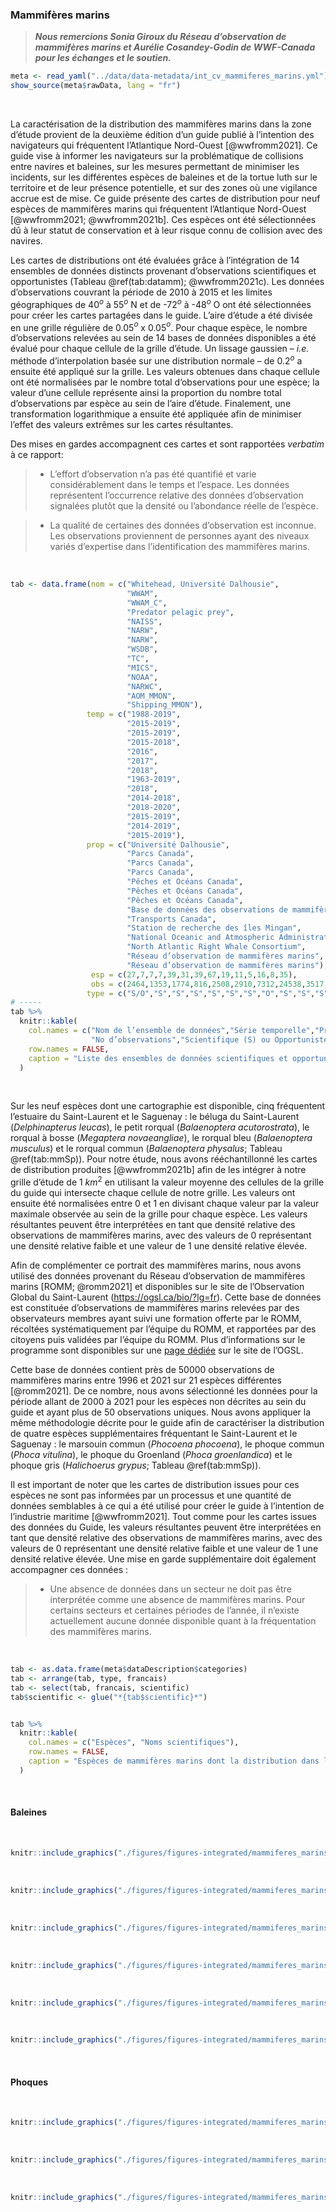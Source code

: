 ### Mammifères marins {#mammiferesmarins}

> ***Nous remercions Sonia Giroux du Réseau d’observation de mammifères marins et Aurélie Cosandey-Godin de WWF-Canada	pour les échanges et le soutien.***


```r
meta <- read_yaml("../data/data-metadata/int_cv_mammiferes_marins.yml")
show_source(meta$rawData, lang = "fr")
```

<br/>

<!--
Citation: Le WWF-Canada et le Réseau d’observation de mammifères marins. Données cartographiques : Navires et baleines de l’Atlantique Nord-Ouest : Guide à l’intention de l’industrie maritime, 2e édition. 2021. Données disponibles sur le site https://www.navigationbaleines.ca/fr/accueil/
--->

La caractérisation de la distribution des mammifères marins dans la zone d'étude provient de la deuxième édition d'un guide publié à l'intention des navigateurs qui fréquentent l'Atlantique Nord-Ouest [@wwfromm2021]. Ce guide vise à informer les navigateurs sur la problématique de collisions entre navires et baleines, sur les mesures permettant de minimiser les incidents, sur les différentes espèces de baleines et de la tortue luth sur le territoire et de leur présence potentielle, et sur des zones où une vigilance accrue est de mise. Ce guide présente des cartes de distribution pour neuf espèces de mammifères marins qui fréquentent l'Atlantique Nord-Ouest [@wwfromm2021; @wwfromm2021b]. Ces espèces ont été sélectionnées dû à leur statut de conservation et à leur risque connu de collision avec des navires.

Les cartes de distributions ont été évaluées grâce à l'intégration de 14 ensembles de données distincts provenant d'observations scientifiques et opportunistes (Tableau \@ref(tab:datamm); @wwfromm2021c). Les données d'observations couvrant la période de 2010 à 2015 et les limites géographiques de 40$^o$ à 55$^o$ N et de -72$^o$ à -48$^o$ O ont été sélectionnées pour créer les cartes partagées dans le guide. L'aire d'étude a été divisée en une grille régulière de 0.05$^o$ x 0.05$^o$. Pour chaque espèce, le nombre d'observations relevées au sein de 14 bases de données disponibles a été évalué pour chaque cellule de la grille d'étude. Un lissage gaussien -- *i.e.* méthode d'interpolation basée sur une distribution normale -- de 0.2$^o$ a ensuite été appliqué sur la grille. Les valeurs obtenues dans chaque cellule ont été normalisées par le nombre total d'observations pour une espèce; la valeur d'une cellule représente ainsi la proportion du nombre total d'observations par espèce au sein de l'aire d'étude. Finalement, une transformation logarithmique a ensuite été appliquée afin de minimiser l'effet des valeurs extrêmes sur les cartes résultantes.

Des mises en gardes accompagnent ces cartes et sont rapportées *verbatim* à ce rapport:

> - L'effort d'observation n'a pas été quantifié et varie considérablement dans le temps et l'espace. Les données représentent l’occurrence relative des données d’observation signalées plutôt que la densité ou l'abondance réelle de l'espèce.

> - La qualité de certaines des données d'observation est inconnue. Les observations proviennent de personnes ayant des niveaux variés d’expertise dans l'identification des mammifères marins.


<br/>

```r
tab <- data.frame(nom = c("Whitehead, Université Dalhousie",
                          "WWAM",
                          "WWAM_C",
                          "Predator pelagic prey",
                          "NAISS",
                          "NARW",
                          "NARW",
                          "WSDB",
                          "TC",
                          "MICS",
                          "NOAA",
                          "NARWC",
                          "AOM_MMON",
                          "Shipping_MMON"),
                 temp = c("1988-2019",
                          "2015-2019",
                          "2015-2019",
                          "2015-2018",
                          "2016",
                          "2017",
                          "2018",
                          "1963-2019",
                          "2018",
                          "2014-2018",
                          "2018-2020",
                          "2015-2019",
                          "2014-2019",
                          "2015-2019"),
                 prop = c("Université Dalhousie",
                          "Parcs Canada",
                          "Parcs Canada",
                          "Parcs Canada",
                          "Pêches et Océans Canada",
                          "Pêches et Océans Canada",
                          "Pêches et Océans Canada",
                          "Base de données des observations de mammifères marins et d’animaux pélagiques, Pêches et Océans Canada, Dartmouth, N.-É. [2020/02/13]",
                          "Transports Canada",
                          "Station de recherche des îles Mingan",
                          "National Oceanic and Atmospheric Administration",
                          "North Atlantic Right Whale Consortium",
                          "Réseau d’observation de mammifères marins",
                          "Réseau d’observation de mammifères marins"),
                  esp = c(27,7,7,7,39,31,39,67,19,11,5,16,8,35),
                  obs = c(2464,1353,1774,816,2508,2910,7312,24538,3517,4808,2699,18190,4705,5891),
                 type = c("S/O","S","S","S","S","S","S","O","S","S","S","S","S","O"))
# -----
tab %>%
  knitr::kable(
    col.names = c("Nom de l’ensemble de données","Série temporelle","Propriétaire","No d’espèces",
                  "No d’observations","Scientifique (S) ou Opportuniste (O)"),
    row.names = FALSE,
    caption = "Liste des ensembles de données scientifiques et opportunistes utilisés pour créer les cartes, y compris des renseignements sur la période couverte par l’ensemble de données, le nombre d'espèces et le nombre d'observations d'un ou de plusieurs individus disponibles pour l'analyse, et le propriétaire de l’ensemble de données. Tableau tiré de : @wwfromm2021c."
  )
```

<br/>


Sur les neuf espèces dont une cartographie est disponible, cinq fréquentent l'estuaire du Saint-Laurent et le Saguenay : le béluga du Saint-Laurent (*Delphinapterus leucas*), le petit rorqual (*Balaenoptera acutorostrata*), le rorqual à bosse (*Megaptera novaeangliae*), le rorqual bleu (*Balaenoptera musculus*) et le rorqual commun (*Balaenoptera physalus*; Tableau \@ref(tab:mmSp)). Pour notre étude, nous avons rééchantillonné les cartes de distribution produites [@wwfromm2021b] afin de les intégrer à notre grille d'étude de 1 $km^2$ en utilisant la valeur moyenne des cellules de la grille du guide qui intersecte chaque cellule de notre grille. Les valeurs ont ensuite été normalisées entre 0 et 1 en divisant chaque valeur par la valeur maximale observée au sein de la grille pour chaque espèce. Les valeurs résultantes peuvent être interprétées en tant que densité relative des observations de mammifères marins, avec des valeurs de 0 représentant une densité 
relative faible et une valeur de 1 une densité relative élevée.

Afin de complémenter ce portrait des mammifères marins, nous avons utilisé des données provenant du Réseau d'observation de mammifères marins [ROMM; @romm2021] et disponibles sur le site de l'Observation Global du Saint-Laurent ([https://ogsl.ca/bio/?lg=fr](https://ogsl.ca/bio/?lg=fr)). Cette base de données est constituée d'observations de mammifères marins relevées par des observateurs membres ayant suivi une formation offerte par le ROMM, récoltées systématiquement par l'équipe du ROMM, et rapportées par des citoyens puis validées par l'équipe du ROMM. Plus d'informations sur le programme sont disponibles sur une [page dédiée](https://ogsl.ca/fr/biodiversite-mammiferes-marins-romm-information-sur-les-donnees/) sur le site de l'OGSL.

Cette base de données contient près de 50000 observations de mammifères marins entre 1996 et 2021 sur 21 espèces différentes [@romm2021]. De ce nombre, nous avons sélectionné les données pour la période allant de 2000 à 2021 pour les espèces non décrites au sein du guide et ayant plus de 50 observations uniques. Nous avons appliquer la même méthodologie décrite pour le guide afin de caractériser la distribution de quatre espèces supplémentaires fréquentant le Saint-Laurent et le Saguenay : le marsouin commun	(*Phocoena phocoena*), le phoque commun	(*Phoca vitulina*), le phoque du Groenland	(*Phoca groenlandica*) et le phoque gris	(*Halichoerus grypus*; Tableau \@ref(tab:mmSp)).

Il est important de noter que les cartes de distribution issues pour ces espèces ne sont pas informées par un processus et une quantité de données semblables à ce qui a été utilisé pour créer le guide à l'intention de l'industrie maritime [@wwfromm2021]. Tout comme pour les cartes issues des données du Guide, les valeurs résultantes peuvent être interprétées en tant que densité relative des observations de mammifères marins, avec des valeurs de 0 représentant une densité relative faible et une valeur de 1 une densité relative élevée. Une mise en garde supplémentaire doit également accompagner ces données :

> - Une absence de données dans un secteur ne doit pas être interprétée comme une absence de mammifères marins. Pour certains secteurs et certaines périodes de l’année, il n’existe actuellement aucune donnée disponible quant à la fréquentation des mammifères marins.



<br/>

```r
tab <- as.data.frame(meta$dataDescription$categories)
tab <- arrange(tab, type, francais)
tab <- select(tab, francais, scientific)
tab$scientific <- glue("*{tab$scientific}*")


tab %>%
  knitr::kable(
    col.names = c("Espèces", "Noms scientifiques"),
    row.names = FALSE,
    caption = "Espèces de mammifères marins dont la distribution dans l'estuaire du Saint-Laurent et le Saguenay est disponible dans @wwfromm2021 et @romm2021."
  )
```

<br>

#### Baleines

<br>

```r
knitr::include_graphics("./figures/figures-integrated/mammiferes_marins-beluga.png")
```

<br>


```r
knitr::include_graphics("./figures/figures-integrated/mammiferes_marins-harbour_porpoise.png")
```

<br>

```r
knitr::include_graphics("./figures/figures-integrated/mammiferes_marins-petit_rorqual.png")
```

<br>

```r
knitr::include_graphics("./figures/figures-integrated/mammiferes_marins-rorqual_a_bosse.png")
```

<br>

```r
knitr::include_graphics("./figures/figures-integrated/mammiferes_marins-rorqual_bleu.png")
```

<br>

```r
knitr::include_graphics("./figures/figures-integrated/mammiferes_marins-rorqual_commun.png")
```

<br>

#### Phoques

<br>

```r
knitr::include_graphics("./figures/figures-integrated/mammiferes_marins-harbor_seal.png")
```

<br>

```r
knitr::include_graphics("./figures/figures-integrated/mammiferes_marins-harp_seal.png")
```

<br>

```r
knitr::include_graphics("./figures/figures-integrated/mammiferes_marins-grey_seal.png")
```

<br>
